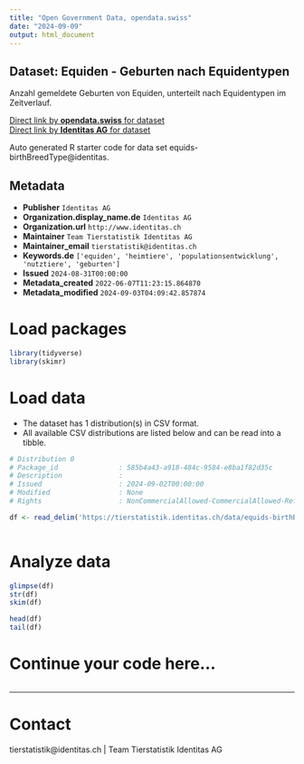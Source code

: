```yaml
---
title: "Open Government Data, opendata.swiss"
date: "2024-09-09"
output: html_document
---
```


## Dataset: Equiden - Geburten nach Equidentypen

Anzahl gemeldete Geburten von Equiden, unterteilt nach Equidentypen im Zeitverlauf. 

[Direct link by **opendata.swiss** for dataset](https://opendata.swiss/de/dataset/equiden-geburten-nach-equidentypen)<br>
[Direct link by **Identitas AG** for dataset](https://tierstatistik.identitas.ch/)

Auto generated R starter code for data set equids-birthBreedType@identitas.

## Metadata

- **Publisher** `Identitas AG`
- **Organization.display_name.de** `Identitas AG`
- **Organization.url** `http://www.identitas.ch`
- **Maintainer** `Team Tierstatistik Identitas AG`
- **Maintainer_email** `tierstatistik@identitas.ch`
- **Keywords.de** `['equiden', 'heimtiere', 'populationsentwicklung', 'nutztiere', 'geburten']`
- **Issued** `2024-08-31T00:00:00`
- **Metadata_created** `2022-06-07T11:23:15.864870`
- **Metadata_modified** `2024-09-03T04:09:42.857874`


# Load packages

```r

library(tidyverse)
library(skimr)

```

# Load data

-   The dataset has 1 distribution(s) in CSV format.
-   All available CSV distributions are listed below and can be read into a tibble.

```r

# Distribution 0
# Package_id               : 585b4a43-a918-484c-9584-e8ba1f82d35c
# Description              : 
# Issued                   : 2024-09-02T00:00:00
# Modified                 : None
# Rights                   : NonCommercialAllowed-CommercialAllowed-ReferenceRequired

df <- read_delim('https://tierstatistik.identitas.ch/data/equids-birthBreedType.csv')



```

# Analyze data

```r

glimpse(df)
str(df)
skim(df)

head(df)
tail(df)

```

# Continue your code here...

```r

```

------------------------------------------------------------------------

# Contact

tierstatistik@identitas.ch | Team Tierstatistik Identitas AG
